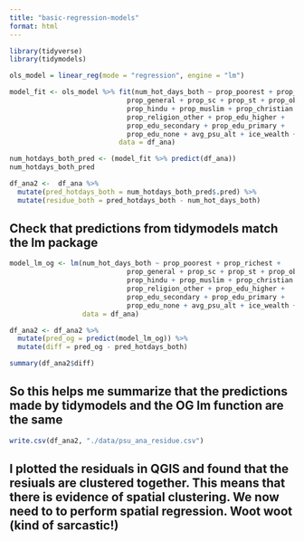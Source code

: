 ```yaml
---
title: "basic-regression-models"
format: html
---
```


```r
library(tidyverse)
library(tidymodels)
```



```r
ols_model = linear_reg(mode = "regression", engine = "lm")
```

```r
model_fit <- ols_model %>% fit(num_hot_days_both ~ prop_poorest + prop_richest + 
                             prop_general + prop_sc + prop_st + prop_obc + 
                             prop_hindu + prop_muslim + prop_christian + 
                             prop_religion_other + prop_edu_higher + 
                             prop_edu_secondary + prop_edu_primary + 
                             prop_edu_none + avg_psu_alt + ice_wealth + ice_edu, 
                           data = df_ana)
```

```r
num_hotdays_both_pred <- (model_fit %>% predict(df_ana)) 
num_hotdays_both_pred
```



```r
df_ana2 <-  df_ana %>% 
  mutate(pred_hotdays_both = num_hotdays_both_pred$.pred) %>% 
  mutate(residue_both = pred_hotdays_both - num_hot_days_both)
```

## Check that predictions from tidymodels match the lm package
```r
model_lm_og <- lm(num_hot_days_both ~ prop_poorest + prop_richest + 
                             prop_general + prop_sc + prop_st + prop_obc + 
                             prop_hindu + prop_muslim + prop_christian + 
                             prop_religion_other + prop_edu_higher + 
                             prop_edu_secondary + prop_edu_primary + 
                             prop_edu_none + avg_psu_alt + ice_wealth + ice_edu,
                  data = df_ana)
```

```r
df_ana2 <- df_ana2 %>% 
  mutate(pred_og = predict(model_lm_og)) %>% 
  mutate(diff = pred_og - pred_hotdays_both)

summary(df_ana2$diff)
```
## So this helps me summarize that the predictions made by tidymodels and the OG lm function are the same

```r
write.csv(df_ana2, "./data/psu_ana_residue.csv")
```

## I plotted the residuals in QGIS and found that the resiuals are clustered together. This means that there is evidence of spatial clustering. We now need to to perform spatial regression. Woot woot (kind of sarcastic!)

